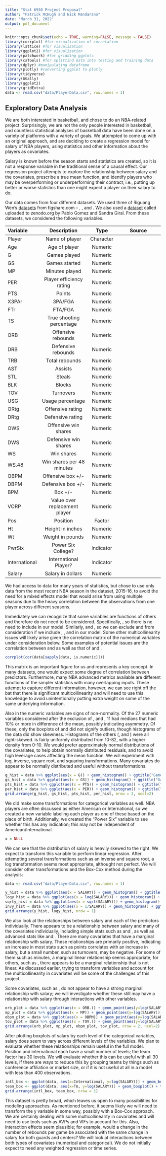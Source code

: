 ```yaml
---
title: "Stat 6950 Project Proposal"
author: "Patrick McHugh and Nick Mandarano"
date: 'March 31, 2022'
output: pdf_document
---
```


```r
knitr::opts_chunk$set(echo = TRUE, warning=FALSE, message = FALSE)
library(corrplot) #for visualization of correlation
library(lattice) #for visualization
library(ggplot2) #for visualization
library(patchwork) #for gridding ggplots
library(caTools) #for splittind data into testing and training data
library(dplyr) #manipulating dataframe
library(plotly) #converting ggplot to plotly
library(tidyverse)
library(GGally)
library(ggplot2)
library(gridExtra)
data <- read.csv("data/PlayerData.csv", row.names = 1)
```


## Exploratory Data Analysis

We are both interested in basketball, and chose to do an NBA-related project. Surprisingly, we are not the only people interested in basketball, and countless statistical analyses of basketball data have been done on a variety of platforms with a variety of goals. We attempted to come up with an original approach, and are deciding to create a regression model for salary of NBA players, using statistics and other information about the players as covariates.

Salary is known before the season starts and statistics are created, so it is not a response variable in the traditional sense of a causal effect. Our regression project attempts to explore the relationship between salary and the covariates, prescribe a true mean function, and identify players who may be overperforming or underperforming their contract; i.e., putting up better or worse statistics than one might expect a player on their salary to do.

Our data comes from four different datasets. We used three of Riguang Wen's [datasets](https://figshare.com/articles/dataset/NBA_data/5414170) from figshare.com -- \texttt{players cv}, \texttt{players salary}, and \texttt{players stat}. We also used a [dataset](https://zenodo.org/record/3750329#.YkT6YW7MJAe) called \texttt{NBA RS 2020-1950 Stats} uploaded to zenodo.org by Pablo Gomez and Sandra Giral. From these datasets, we considered the following variables.

| Variable      | Description               | Type          | Source                  |
|:--------------|:-------------------------:|:-------------:|:-----------------------:|
| Player        | Name of player            | Character     | \texttt{players stat}   |
| Age           | Age of player             | Numeric       | \texttt{players stat}   |
| G             | Games played              | Numeric       | \texttt{players stat}   |
| GS            | Games started             | Numeric       | \texttt{players stat}   |
| MP            | Minutes played            | Numeric       | \texttt{players stat}   |
| PER           | Player efficiency rating  | Numeric       | \texttt{players stat}   |
| PTS           | Points                    | Numeric       | \texttt{NBA RS 2020-1950 Stats} |
| X3PAr         | 3PA/FGA                   | Numeric       | \texttt{players stat}   |
| FTr           | FTA/FGA                   | Numeric       | \texttt{players stat}   |
| TS            | True shooting percentage  | Numeric       | \texttt{NBA RS 2020-1950 Stats} |
| ORB           | Offensive rebounds        | Numeric       | \texttt{players stat}   |
| DRB           | Defensive rebounds        | Numeric       | \texttt{players stat}   |
| TRB           | Total rebounds            | Numeric       | \texttt{players stat}   |
| AST           | Assists                   | Numeric       | \texttt{players stat}   |
| STL           | Steals                    | Numeric       | \texttt{players stat}   |
| BLK           | Blocks                    | Numeric       | \texttt{players stat}   |
| TOV           | Turnovers                 | Numeric       | \texttt{players stat}   |
| USG           | Usage percentage          | Numeric       | \texttt{players stat}   |
| ORtg          | Offensive rating          | Numeric       | \texttt{players stat}   |
| DRtg          | Defensive rating          | Numeric       | \texttt{players stat}   |
| OWS           | Offensive win shares      | Numeric       | \texttt{players stat}   |
| DWS           | Defensive win shares      | Numeric       | \texttt{players stat}   |
| WS            | Win shares                | Numeric       | \texttt{players stat}   |
| WS.48         | Win shares per 48 minutes | Numeric       | \texttt{players stat}   |
| OBPM          | Offensive box +/-         | Numeric       | \texttt{players stat}   |
| DBPM          | Defensive box +/-         | Numeric       | \texttt{players stat}   |
| BPM           | Box +/-                   | Numeric       | \texttt{players stat}   |
| VORP          | Value over replacement player | Numeric   | \texttt{players stat}   |
| Pos           | Position                  | Factor        | \texttt{players salary} |
| Ht            | Height in inches          | Numeric       | \texttt{players salary} |
| Wt            | Weight in pounds          | Numeric       | \texttt{players salary} |
| PwrSix        | Power Six College?        | Indicator     | \texttt{players cv}     |
| International | International Player?     | Indicator     | \texttt{players cv}     |
| Salary        | Salary in dollars         | Numeric       | \texttt{players salary}  |

We had access to data for many years of statistics, but chose to use only data from the most recent NBA season in the dataset, 2015-16, to avoid the need for a mixed effects model that would arise from using multiple seasons due to the heavy correlation between the observations from one player across different seasons.

Immediately we can recognize that some variables are functions of others and therefore do not need to be considered. Specifically, \texttt{BPM = OBPM + DBPM}, so there is no need to include \texttt{BPM} in our model. Similarly, \texttt{WS = OWS + DWS} and \texttt{TRB = ORB + DRB}, so we can exclude \texttt{WS} and \texttt{TRB} from consideration if we include \texttt{OWS}, \texttt{DWS}, \texttt{ORB} and \texttt{DRB} in our model. Some other multicollinearity issues will likely arise given the correlation matrix of the numerical variables under consideration below. Some examples of potential issues are the correlation between \texttt{WS} and \texttt{PER} as well as that of \texttt{MP} and \texttt{G}.


```r
corrplot(cor(data[sapply(data, is.numeric)]))
```

This matrix is an important figure for us and represents a key concept. In many datasets, one would expect some degree of correlation between predictors. Furthermore, many NBA advanced metrics available are different functions of the simpler statistics with many overlapping inputs. These attempt to capture different information, however, we can see right off the bat that there is significant multicollinearity and will need to use this knowledge to avoid unintentionally putting extra weight on some of the same underlying information.

Also in the numeric variables are signs of non-normality. Of the 27 numeric variables considered after the exclusion of \texttt{BPM}, \texttt{WS} and \texttt{TRB}, 11 had medians that had 10% or more in difference of the mean, possibly indicating asymmetry. Of these, only the boxplots of \texttt{G} and \texttt{GS} did not signify outliers, though histograms of the data did show skewness. Histograms of the others (\texttt{FTr, ORB, AST, BLK, OWS, DWS, VORP, Salary}, and \texttt{PTS}) were all right-skewed. \texttt{GS} is fairly uniformly distributed from 10-82, with a higher density from 0-10. We would prefer approximately normal distributions of the covariates, to help obtain normally distributed residuals, and to avoid high leverage cases affecting the mean function. We will experiment with log, inverse, square root, and squaring transformations. Many covariates do appear to be normally distributed and useful without transformations. 

```r
g_hist = data %>% ggplot(aes(x = G)) + geom_histogram() + ggtitle("Games")
gs_hist = data %>% ggplot(aes(x = GS)) + geom_histogram() + ggtitle("Games Started")
pts_hist = data %>% ggplot(aes(x = PTS)) + geom_histogram() + ggtitle("Points")
per_hist = data %>% ggplot(aes(x = PER)) + geom_histogram() + ggtitle("Player Efficiency Rating")
grid.arrange(g_hist, gs_hist, pts_hist, per_hist, nrow = 2, ncol=2)

```


We did make some transformations for categorical variables as well. NBA players are often discussed as either American or International, so we created a new variable labeling each player as one of these based on the place of birth. Additionally, we created the "Power Six" variable to see whether this has any indication; this may not be independent of American/International.

```r
x = NULL
```


We can see that the distribution of salary is heavily skewed to the right. We expect to transform this variable to perform linear regression. After attempting several transformations such as an inverse and square root, a log transformation seems most appropriate, althought not perfect. We will consider other transformations and the Box-Cox method during the analysis:

```r
data <- read.csv("data/PlayerData.csv", row.names = 1)

y_hist = data %>% ggplot(aes(x = SALARY)) + geom_histogram() + ggtitle("Salary")
logy_hist = data %>% ggplot(aes(x = log(SALARY))) + geom_histogram() + ggtitle("log(Salary)")
sqrty_hist = data %>% ggplot(aes(x = sqrt(SALARY))) + geom_histogram() + ggtitle("Histogram of sqrt(salary)")
invy_hist = data %>% ggplot(aes(x = 1/SALARY)) + geom_histogram() + ggtitle("Histogram of 1/salary")
grid.arrange(y_hist, logy_hist, nrow = 1)

```




We also look at the relationships between salary and each of the predictors individually. There appears to be a relationship between salary and many of the covariates individually, including simple stats such as \texttt{MP} and \texttt{PTS}, as well as advanced stats like \texttt{PER} and \texttt{BPM}. There are many covariates that have a marginal relationship with salary. These relationships are primarily positive, indicating an increase in most stats such as points correlates with an increase in salary, but a small number, such as turnovers, may be negative. For some of them such as minutes, a marginal linear relationship seems appropriate; for others, such as \texttt{VORP}, there appears to be a marginal relationship that is not linear. As discussed earlier, trying to transform variables and account for the multicollinearity in covariates will be some of the challenges of this project. 


Some covariates, such as \texttt{ORB}, do not appear to have a strong marginal relationship with salary; we will investigate whether these still may have a relationship with salary through interactions with other variables.

```r
orb_plot = data %>% ggplot(aes(x = ORB.)) + geom_point(aes(y=log(SALARY))) + ggtitle("Offensive Rebounds vs log(Salary)")
mp_plot = data %>% ggplot(aes(x = MP)) + geom_point(aes(y=log(SALARY))) + ggtitle("Minutes vs log(Salary)")
obpm_plot = data %>% ggplot(aes(x = OBPM)) + geom_point(aes(y=log(SALARY))) + ggtitle("OBPM vs log(Salary)")
tov_plot = data %>% ggplot(aes(x = TOV.)) + geom_point(aes(y=log(SALARY))) + ggtitle("Turnovers vs log(Salary)")
grid.arrange(orb_plot, mp_plot, obpm_plot, tov_plot, nrow = 2, ncol=2)

```

After plotting boxplots of salary by each level of the categorical variables, salary does seem to vary across different levels of the variables. We plan to evaluate whether these relationships remain useful in the full model. Position and international each have a small number of levels; the team factor has 30 levels. We will evaluate whether this can be useful with all 30 levels, if there are ways to reduce this by grouping teams by things such as conference affiliation or market size, or if it is not useful at all in a model with less than 400 observations.

```r
intl_box <- ggplot(data, aes(x=International, y=log(SALARY))) + geom_boxplot()
team_box <- ggplot(data, aes(x=Tm, y=log(SALARY))) + geom_boxplot() + theme(axis.text.x=element_blank(), axis.ticks.x=element_blank())
grid.arrange(intl_box, team_box, nrow = 1)
```

This dataset is pretty broad, which leaves us open to many possibilities for modeling approaches. As mentioned before, it seems likely we will need to transform the y variable in some way, possibly with a Box-Cox approach. We are certainly dealing with some multicollinearity in covariates and will need to use tools such as AVPs and VIFs to account for this. Also, interaction effects seem plausible; for example, would a change in the number of rebounds per game be associated with the same change in salary for both guards and centers? We will look at interactions between both types of covariates (numerical and categorical). We do not initially expect to need any weighted regression or time series.

